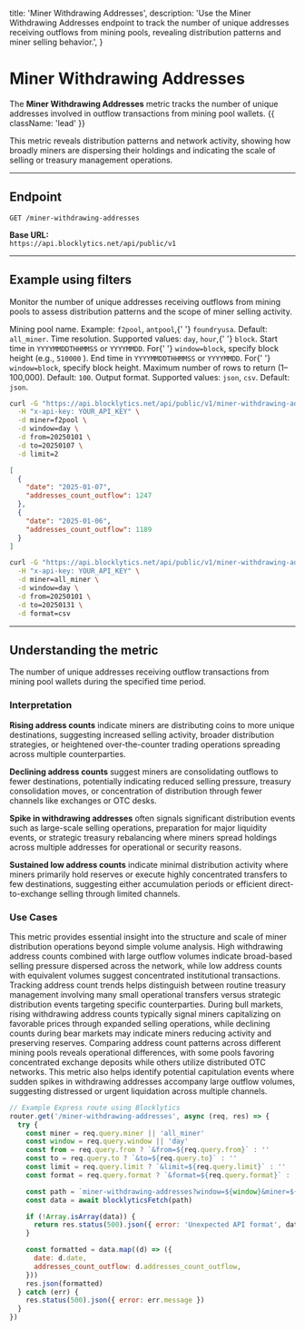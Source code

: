   title: 'Miner Withdrawing Addresses',
  description:
    'Use the Miner Withdrawing Addresses endpoint to track the number of unique addresses receiving outflows from mining pools, revealing distribution patterns and miner selling behavior.',
}

# Miner Withdrawing Addresses

The **Miner Withdrawing Addresses** metric tracks the number of unique addresses involved in outflow transactions from mining pool wallets. {{ className: 'lead' }}

This metric reveals distribution patterns and network activity, showing how broadly miners are dispersing their holdings and indicating the scale of selling or treasury management operations.

---

## Endpoint

`GET /miner-withdrawing-addresses`

**Base URL:**  
`https://api.blocklytics.net/api/public/v1`

---

## Example using filters

<Row>
  <Col>

Monitor the number of unique addresses receiving outflows from mining pools to assess distribution patterns and the scope of miner selling activity.

<Properties>
  <Property name="miner" type="string">
    Mining pool name. Example: <code>f2pool</code>, <code>antpool</code>,{' '}
    <code>foundryusa</code>. Default: <code>all_miner</code>.
  </Property>
  <Property name="window" type="string">
    Time resolution. Supported values: <code>day</code>, <code>hour</code>,{' '}
    <code>block</code>.
  </Property>
  <Property name="from" type="string">
    Start time in <code>YYYYMMDDTHHMMSS</code> or <code>YYYYMMDD</code>. For{' '}
    <code>window=block</code>, specify block height (e.g., <code>510000</code>
    ).
  </Property>
  <Property name="to" type="string">
    End time in <code>YYYYMMDDTHHMMSS</code> or <code>YYYYMMDD</code>. For{' '}
    <code>window=block</code>, specify block height.
  </Property>
  <Property name="limit" type="integer">
    Maximum number of rows to return (1–100,000). Default: <code>100</code>.
  </Property>
  <Property name="format" type="string">
    Output format. Supported values: <code>json</code>, <code>csv</code>.
    Default: <code>json</code>.
  </Property>
</Properties>

  </Col>
  <Col>

```bash {title="Requesting Miner Withdrawing Addresses data"}
curl -G "https://api.blocklytics.net/api/public/v1/miner-withdrawing-addresses" \
  -H "x-api-key: YOUR_API_KEY" \
  -d miner=f2pool \
  -d window=day \
  -d from=20250101 \
  -d to=20250107 \
  -d limit=2
```

```json {title="Sample JSON response"}
[
  {
    "date": "2025-01-07",
    "addresses_count_outflow": 1247
  },
  {
    "date": "2025-01-06",
    "addresses_count_outflow": 1189
  }
]
```

```bash {title="Exporting as CSV"}
curl -G "https://api.blocklytics.net/api/public/v1/miner-withdrawing-addresses" \
  -H "x-api-key: YOUR_API_KEY" \
  -d miner=all_miner \
  -d window=day \
  -d from=20250101 \
  -d to=20250131 \
  -d format=csv
```

  </Col>
</Row>

---

## Understanding the metric

<Row>
  <Col>

<Properties>
  <Property name="addresses_count_outflow" type="number">
    The number of unique addresses receiving outflow transactions from mining
    pool wallets during the specified time period.
  </Property>
</Properties>

### Interpretation

**Rising address counts** indicate miners are distributing coins to more unique destinations, suggesting increased selling activity, broader distribution strategies, or heightened over-the-counter trading operations spreading across multiple counterparties.

**Declining address counts** suggest miners are consolidating outflows to fewer destinations, potentially indicating reduced selling pressure, treasury consolidation moves, or concentration of distribution through fewer channels like exchanges or OTC desks.

**Spike in withdrawing addresses** often signals significant distribution events such as large-scale selling operations, preparation for major liquidity events, or strategic treasury rebalancing where miners spread holdings across multiple addresses for operational or security reasons.

**Sustained low address counts** indicate minimal distribution activity where miners primarily hold reserves or execute highly concentrated transfers to few destinations, suggesting either accumulation periods or efficient direct-to-exchange selling through limited channels.

### Use Cases

This metric provides essential insight into the structure and scale of miner distribution operations beyond simple volume analysis. High withdrawing address counts combined with large outflow volumes indicate broad-based selling pressure dispersed across the network, while low address counts with equivalent volumes suggest concentrated institutional transactions. Tracking address count trends helps distinguish between routine treasury management involving many small operational transfers versus strategic distribution events targeting specific counterparties. During bull markets, rising withdrawing address counts typically signal miners capitalizing on favorable prices through expanded selling operations, while declining counts during bear markets may indicate miners reducing activity and preserving reserves. Comparing address count patterns across different mining pools reveals operational differences, with some pools favoring concentrated exchange deposits while others utilize distributed OTC networks. This metric also helps identify potential capitulation events where sudden spikes in withdrawing addresses accompany large outflow volumes, suggesting distressed or urgent liquidation across multiple channels.

  </Col>
  <Col>

```js {title="Node.js (Express) example"}
// Example Express route using Blocklytics
router.get('/miner-withdrawing-addresses', async (req, res) => {
  try {
    const miner = req.query.miner || 'all_miner'
    const window = req.query.window || 'day'
    const from = req.query.from ? `&from=${req.query.from}` : ''
    const to = req.query.to ? `&to=${req.query.to}` : ''
    const limit = req.query.limit ? `&limit=${req.query.limit}` : ''
    const format = req.query.format ? `&format=${req.query.format}` : ''

    const path = `miner-withdrawing-addresses?window=${window}&miner=${miner}${from}${to}${limit}${format}`
    const data = await blocklyticsFetch(path)

    if (!Array.isArray(data)) {
      return res.status(500).json({ error: 'Unexpected API format', data })
    }

    const formatted = data.map((d) => ({
      date: d.date,
      addresses_count_outflow: d.addresses_count_outflow,
    }))
    res.json(formatted)
  } catch (err) {
    res.status(500).json({ error: err.message })
  }
})
```

  </Col>
</Row>
